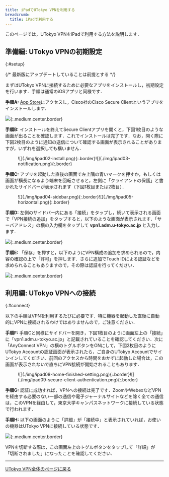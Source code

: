 ```yaml
---
title: iPadでUTokyo VPNを利用する
breadcrumb:
  title: iPadで利用する
---
```


このページでは，UTokyo VPNをiPadで利用する方法を説明します．

<SubpageBeginning />

## 準備編: UTokyo VPNの初期設定
{:#setup}

{/* 最新版にアップデートしていることは前提とする */}

まずはUTokyo VPNに接続するために必要なアプリをインストールし，初期設定を行います．手順は通常のiOSアプリと同様です．

**手順A:** [App Store](https://apps.apple.com/jp/app/cisco-anyconnect/id1135064690)にアクセスし，Cisco社のCisco Secure Clientというアプリをインストールします．

![](./img/ipad01-app-store-anyconnect.png){:.medium.center.border}

**手順B:** インストールを終えてSecure Clientアプリを開くと，下図1枚目のような画面が出ることを確認します．これでインストールは完了です．なお，開く際に下図2枚目のように通知の送信について確認する画面が表示されることがありますが，いずれを選択しても構いません．

<figure class="gallery">![](./img/ipad02-install.png){:.border}![](./img/ipad03-notification.png){:.border}</figure>

**手順C:** アプリを起動した直後の画面で左上隅の青いマークを押すか，もしくは画面が横長になるよう端末を回転させると，左側に「クライアントの保護」と書かれたサイドバーが表示されます（下図1枚目または2枚目）．

<figure class="gallery">![](./img/ipad04-sidebar.png){:.border}![](./img/ipad05-horizontal.png){:.border}</figure>

**手順D:** 左側のサイドバー内にある「接続」をタップし，続いて表示される画面で「VPN接続の追加」をタップすると，以下のような画面が表示されます．「サーバアドレス」の横の入力欄をタップして **vpn1.adm.u-tokyo.ac.jp** と入力します．

![](./img/ipad06-add-vpn-connection.png){:.medium.center.border}

**手順E:** 「保存」を押すと，以下のようにVPN構成の追加を求められるので，内容の確認の上で「許可」を押します．さらに追加でTouch IDによる認証などを求められることもありますので，その際は認証を行ってください．

![](./img/ipad07-requesting-vpn.png){:.medium.center.border}


## 利用編: UTokyo VPNへの接続
{:#connect}

以下の手順はVPNを利用するたびに必要です．特に機器を起動した直後に自動的にVPNに接続されるわけではありませんので，ご注意ください．

**手順F:** 手順Cと同様にサイドバーを開き，下図1枚目のように画面左上の「接続」に「vpn1.adm.u-tokyo.ac.jp」と記載されていることを確認してください．次に「AnyConnect VPN」の横のトグルボタンをONにして，下図2枚目のようにUTokyo Accountの認証画面が表示されたら，ご自身のUTokyo Accountでサインインしてください．前回のアクセスから時間をおかずに起動した場合は，この画面が表示されないで直ちにVPN接続が開始されることもあります．

<figure class="gallery">![](./img/ipad08-home-finished-setting.png){:.border}![](./img/ipad09-secure-client-authentication.png){:.border}</figure>

<HelpSecurityEducation />
<HelpMfa />

**手順G:** 認証に成功すれば，VPNへの接続は完了です．ZoomやWebexなどVPNを経由する必要のない一部の通信や電子ジャーナルサイトなどを除く全ての通信は，このVPNを経由して，東京大学キャンパスネットワークに接続している状態で行われます．

**手順H:** 以下の画面のように「詳細」が「接続中」と表示されていれば，お使いの機器はUTokyo VPNに接続している状態です．

![](./img/ipad10-secure-client-connecting.png){:.medium.center.border}

VPNを切断する際は，この画面左上のトグルボタンをタップして「詳細」が「切断されました」になったことを確認してください．

---

[UTokyo VPN全体のページに戻る](.)
